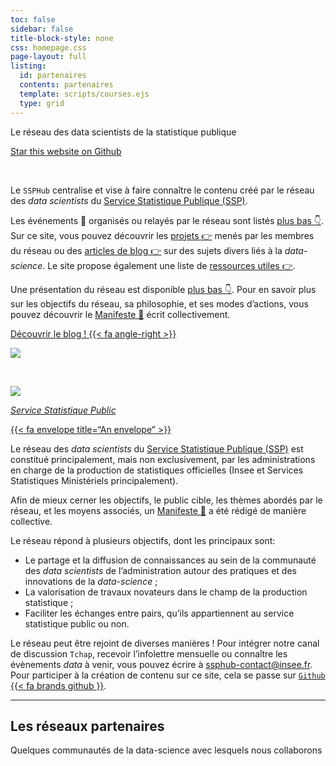 ```yaml
---
toc: false
sidebar: false
title-block-style: none
css: homepage.css
page-layout: full
listing:
  id: partenaires
  contents: partenaires
  template: scripts/courses.ejs
  type: grid
---
```


::: {#hero-banner .column-screen}

:::: {.grid .column-page}

::::: {.headline .g-col-lg-8 .g-col-12 .g-col-md-12}

:::::: h1
Le réseau des data scientists de la statistique publique
::::::

```{=html}
<a class="github-button" href="https://github.com/inseefrlab/ssphub" data-icon="octicon-star" data-size="large" data-show-count="true" aria-label="Star this website on Github">Star this website on Github</a><script async defer src="https://buttons.github.io/buttons.js"></script>
```

<br>

Le `SSPHub` centralise et vise à faire connaître le contenu créé par
le réseau des _data scientists_ du [Service Statistique Publique (SSP)](https://www.insee.fr/fr/information/1302192).

Les
événements 📅 organisés ou relayés
par le réseau sont listés [plus bas 👇](#event).
Sur ce site, vous pouvez découvrir les [projets 👉](./projects) menés 
par les membres du réseau ou des [articles de blog 👉](./posts)
sur des sujets divers liés à la _data-science_.
Le site propose également une liste
de [ressources utiles 👉](./courses). 

Une présentation du réseau est 
disponible [plus bas 👇](#about). 
Pour en savoir plus sur les objectifs du réseau, sa philosophie,
et ses modes d'actions, vous pouvez découvrir le [Manifeste 📜](/manifeste)
écrit collectivement. 

<a href="/posts" class="hero-cta-alt btn-lg pl-md-4">Découvrir le blog ! {{< fa angle-right >}} </a>

:::::

::::: {.g-col-lg-4 .g-col-12 .g-col-md-12}
![](./assets/media/ssp-logo-reverse.png)
:::::

::::

:::

<br>

::: {.grid .column-page}

::: {.g-col-3}
![](avatar.png)

:::: {.title-ssp .test}
_[Service Statistique Public](https://www.insee.fr/fr/information/1302192)_

::::: {.g-col-1}
:::::

::::: {.g-col-1}
[{{< fa envelope title="An envelope" >}}](mailto:ssphub-contact[at]insee.fr)
:::::
::::: {.g-col-1}
:::::

::::

:::


::: {.g-col-9}

Le réseau des _data scientists_ du [Service Statistique Publique (SSP)](https://www.insee.fr/fr/information/1302192) est constitué principalement, mais non exclusivement, par
les administrations en charge de la production de statistiques officielles
(Insee et Services Statistiques Ministériels principalement). 

Afin de mieux cerner les objectifs, le public cible, les thèmes abordés par le réseau, et les moyens associés, un [Manifeste 📜](/manifeste) a été rédigé de manière collective.  

Le réseau répond à plusieurs objectifs,
dont les principaux sont:

- Le partage et la diffusion de connaissances au sein de la communauté des _data scientists_ de l'administration autour des pratiques et des innovations de la _data-science_ ;
- La valorisation de travaux novateurs dans le champ de la production statistique ;
- Faciliter les échanges entre pairs, qu'ils appartiennent au service statistique public ou non. 

Le réseau peut être rejoint de diverses manières ! Pour intégrer notre canal de discussion `Tchap`, recevoir l'infolettre mensuelle ou connaître les évènements _data_ à venir, vous pouvez écrire à <ssphub-contact@insee.fr>. Pour participer à la création de contenu sur ce site, cela se passe sur [`Github` {{< fa brands github }}](https://github.com/linogaliana/ssphub).


:::

:::
-----------------------

::: {.column-page}

## Les réseaux partenaires

Quelques communautés de la data-science avec lesquels nous collaborons


:::: {#partenaires}
::::

:::
